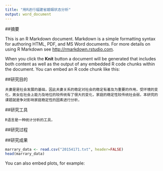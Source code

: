 ```yaml
---
title: "用R进行福建省婚姻状态分析"
output: word_document
---
```

##摘要

This is an R Markdown document. Markdown is a simple formatting syntax for authoring HTML, PDF, and MS Word documents. For more details on using R Markdown see <http://rmarkdown.rstudio.com>.

When you click the **Knit** button a document will be generated that includes both content as well as the output of any embedded R code chunks within the document. You can embed an R code chunk like this:

##研究目的

    夫妻是是社会发展的基础，因此夫妻关系的稳定对社会的稳定有着及为重要的作用，受环境的变化，男女在社会上能力及地位的较传统有了很大的变化，家庭的稳定性较传统社会弱，本研究的课题就是争对影响家庭稳定性的因素进行分析，

##研究工具

    R语言是一种统计分析的工具，

##研究过程



##研究成果




```r
marrary_data <- read.csv("20154171.txt", header=FALSE)
head(marrary_data)

```

You can also embed plots, for example:

```r

```


